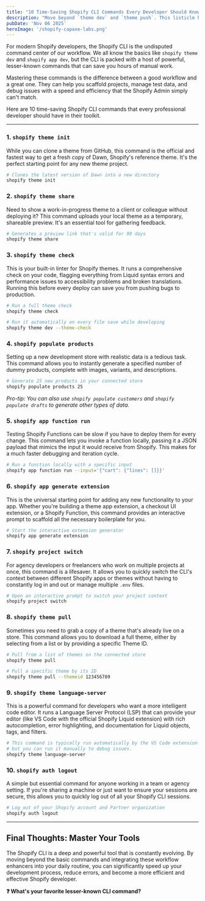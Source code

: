 ```yaml
---
title: "10 Time-Saving Shopify CLI Commands Every Developer Should Know"
description: "Move beyond `theme dev` and `theme push`. This listicle highlights powerful but lesser-known Shopify CLI commands for managing themes, data, and development stores more efficiently."
pubDate: 'Nov 06 2025'
heroImage: '/shopify-capaxe-labs.png'
---
```


For modern Shopify developers, the Shopify CLI is the undisputed command center of our workflow. We all know the basics like `shopify theme dev` and `shopify app dev`, but the CLI is packed with a host of powerful, lesser-known commands that can save you hours of manual work.

Mastering these commands is the difference between a good workflow and a great one. They can help you scaffold projects, manage test data, and debug issues with a speed and efficiency that the Shopify Admin simply can't match.

Here are 10 time-saving Shopify CLI commands that every professional developer should have in their toolkit.

---

### **1. `shopify theme init`**

While you can clone a theme from GitHub, this command is the official and fastest way to get a fresh copy of Dawn, Shopify's reference theme. It's the perfect starting point for any new theme project.

```bash
# Clones the latest version of Dawn into a new directory
shopify theme init
```

### **2. `shopify theme share`**

Need to show a work-in-progress theme to a client or colleague without deploying it? This command uploads your local theme as a temporary, shareable preview. It's an essential tool for gathering feedback.

```bash
# Generates a preview link that's valid for 90 days
shopify theme share
```

### **3. `shopify theme check`**

This is your built-in linter for Shopify themes. It runs a comprehensive check on your code, flagging everything from Liquid syntax errors and performance issues to accessibility problems and broken translations. Running this before every deploy can save you from pushing bugs to production.

```bash
# Run a full theme check
shopify theme check

# Run it automatically on every file save while developing
shopify theme dev --theme-check
```

### **4. `shopify populate products`**

Setting up a new development store with realistic data is a tedious task. This command allows you to instantly generate a specified number of dummy products, complete with images, variants, and descriptions.

```bash
# Generate 25 new products in your connected store
shopify populate products 25
```
*Pro-tip: You can also use `shopify populate customers` and `shopify populate drafts` to generate other types of data.*

### **5. `shopify app function run`**

Testing Shopify Functions can be slow if you have to deploy them for every change. This command lets you invoke a function locally, passing it a JSON payload that mimics the input it would receive from Shopify. This makes for a much faster debugging and iteration cycle.

```bash
# Run a function locally with a specific input
shopify app function run --input='{"cart": {"lines": []}}'
```

### **6. `shopify app generate extension`**

This is the universal starting point for adding any new functionality to your app. Whether you're building a theme app extension, a checkout UI extension, or a Shopify Function, this command provides an interactive prompt to scaffold all the necessary boilerplate for you.

```bash
# Start the interactive extension generator
shopify app generate extension
```

### **7. `shopify project switch`**

For agency developers or freelancers who work on multiple projects at once, this command is a lifesaver. It allows you to quickly switch the CLI's context between different Shopify apps or themes without having to constantly log in and out or manage multiple `.env` files.

```bash
# Open an interactive prompt to switch your project context
shopify project switch
```

### **8. `shopify theme pull`**

Sometimes you need to grab a copy of a theme that's already live on a store. This command allows you to download a full theme, either by selecting from a list or by providing a specific Theme ID.

```bash
# Pull from a list of themes on the connected store
shopify theme pull

# Pull a specific theme by its ID
shopify theme pull --themeid 123456789
```

### **9. `shopify theme language-server`**

This is a powerful command for developers who want a more intelligent code editor. It runs a Language Server Protocol (LSP) that can provide your editor (like VS Code with the official Shopify Liquid extension) with rich autocompletion, error highlighting, and documentation for Liquid objects, tags, and filters.

```bash
# This command is typically run automatically by the VS Code extension
# but you can run it manually to debug issues.
shopify theme language-server
```

### **10. `shopify auth logout`**

A simple but essential command for anyone working in a team or agency setting. If you're sharing a machine or just want to ensure your sessions are secure, this allows you to quickly log out of all your Shopify CLI sessions.

```bash
# Log out of your Shopify account and Partner organization
shopify auth logout
```

---

## **Final Thoughts: Master Your Tools**

The Shopify CLI is a deep and powerful tool that is constantly evolving. By moving beyond the basic commands and integrating these workflow enhancers into your daily routine, you can significantly speed up your development process, reduce errors, and become a more efficient and effective Shopify developer.

**❓ What's your favorite lesser-known CLI command?**